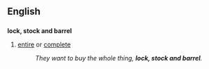 ==English==

==={{idiom}}===
'''lock, stock and barrel'''
#[[entire]] or [[complete]]
#:''They want to buy the whole thing, '''lock, stock and barrel'''.''